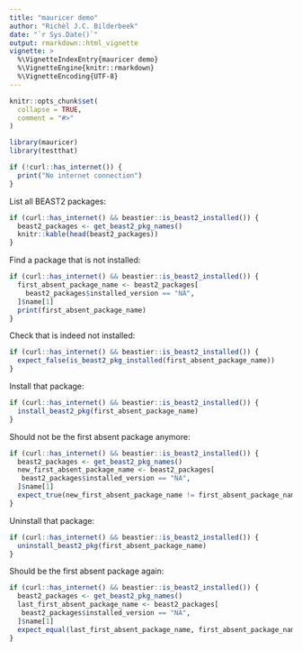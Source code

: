 ```yaml
---
title: "mauricer demo"
author: "Richèl J.C. Bilderbeek"
date: "`r Sys.Date()`"
output: rmarkdown::html_vignette
vignette: >
  %\VignetteIndexEntry{mauricer demo}
  %\VignetteEngine{knitr::rmarkdown}
  %\VignetteEncoding{UTF-8}
---
```


```r
knitr::opts_chunk$set(
  collapse = TRUE,
  comment = "#>"
)
```


```r
library(mauricer)
library(testthat)
```

```r
if (!curl::has_internet()) {
  print("No internet connection")
}
```

List all BEAST2 packages:

```r
if (curl::has_internet() && beastier::is_beast2_installed()) {
  beast2_packages <- get_beast2_pkg_names() 
  knitr::kable(head(beast2_packages))
}
```

Find a package that is not installed:

```r
if (curl::has_internet() && beastier::is_beast2_installed()) {
  first_absent_package_name <- beast2_packages[ 
    beast2_packages$installed_version == "NA", 
  ]$name[1]
  print(first_absent_package_name)
}
```

Check that is indeed not installed:

```r
if (curl::has_internet() && beastier::is_beast2_installed()) {
  expect_false(is_beast2_pkg_installed(first_absent_package_name))
}
```

Install that package:

```r
if (curl::has_internet() && beastier::is_beast2_installed()) {
  install_beast2_pkg(first_absent_package_name)
}
```

Should not be the first absent package anymore:

```r
if (curl::has_internet() && beastier::is_beast2_installed()) {
  beast2_packages <- get_beast2_pkg_names() 
  new_first_absent_package_name <- beast2_packages[ 
   beast2_packages$installed_version == "NA", 
  ]$name[1]
  expect_true(new_first_absent_package_name != first_absent_package_name)
}
```

Uninstall that package:

```r
if (curl::has_internet() && beastier::is_beast2_installed()) {
  uninstall_beast2_pkg(first_absent_package_name)
}
```

Should be the first absent package again:

```r
if (curl::has_internet() && beastier::is_beast2_installed()) {
  beast2_packages <- get_beast2_pkg_names() 
  last_first_absent_package_name <- beast2_packages[ 
   beast2_packages$installed_version == "NA", 
  ]$name[1]
  expect_equal(last_first_absent_package_name, first_absent_package_name)
}
```
